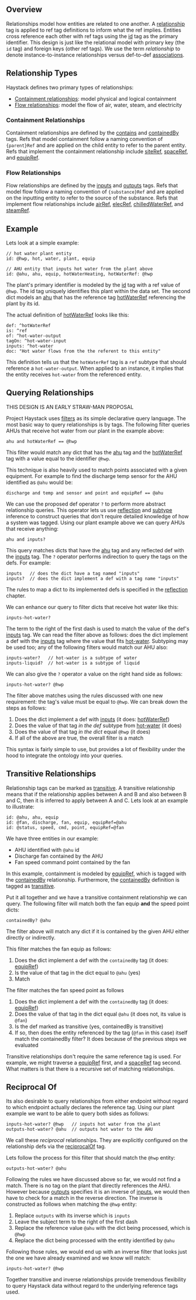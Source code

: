 ## <a name="overview"></a>Overview

Relationships model how entities are related to one another.  A [relationship](relationship) tag is applied to ref tag definitions to inform what the ref implies.  Entities cross reference each other with ref tags using the [id](id) tag as the primary identifier.  This design is just like the relational model with primary key (the `id` tag) and foreign keys (other ref tags).  We use the term *relationship* to denote instance-to-instance relationships versus def-to-def [associations](Associations).

## <a name="types"></a>Relationship Types

Haystack defines two primary types of relationships:

* [Containment relationships](#containment): model physical and logical containment
* [Flow relationships](#flow): model the flow of air, water, steam, and electricity


### <a name="containment"></a>Containment Relationships

Containment relationships are defined by the [contains](contains) and [containedBy](containedBy) tags. Refs that model containment follow a naming convention of `{parent}Ref` and are applied on the child entity to refer to the parent entity.  Refs that implement the containment relationship include [siteRef](siteRef), [spaceRef](spaceRef), and [equipRef](equipRef).

### <a name="flow"></a>Flow Relationships

Flow relationships are defined by the [inputs](inputs) and [outputs](outputs) tags. Refs that model flow follow a naming convention of `{substance}Ref` and are applied on the inputting entity to refer to the source of the substance. Refs that implement flow relationships include [airRef](airRef), [elecRef](elecRef), [chilledWaterRef](chilledWaterRef), and [steamRef](steamRef).

## <a name="example"></a>Example

Lets look at a simple example:

    // hot water plant entity
    id: @hwp, hot, water, plant, equip
    
    // AHU entity that inputs hot water from the plant above
    id: @ahu, ahu, equip, hotWaterHeating, hotWaterRef: @hwp

The plant's primary identifier is modeled by the [id](id) tag with a ref value of `@hwp`.  The id tag uniquely identifies this plant within the data set.  The second dict models an [ahu](ahu) that has the reference tag [hotWaterRef](hotWaterRef) referencing the plant by its id.

The actual definition of [hotWaterRef](hotWaterRef) looks like this:

    def: ^hotWaterRef
    is: ^ref
    of: ^hot-water-output
    tagOn: ^hot-water-input
    inputs: ^hot-water
    doc: "Hot water flows from the the referent to this entity"

This definition tells us that the `hotWaterRef` tag is a `ref` subtype that should reference a `hot-water-output`.  When applied to an instance, it implies that the entity receives `hot-water` from the referenced entity.

## <a name="querying"></a>Querying Relationships

THIS DESIGN IS AN EARLY STRAW-MAN PROPOSAL

Project Haystack uses [filters](Filters) as its simple declarative query language.  The most basic way to query relationships is by tags.  The following filter queries AHUs that receive hot water from our plant in the example above:

    ahu and hotWaterRef == @hwp

This filter would match any dict that has the [ahu](ahu) tag and the [hotWaterRef](hotWaterRef) tag with a value equal to the identifier `@hwp`.

This technique is also heavily used to match points associated with a given equipment.  For example to find the discharge temp sensor for the AHU identified as `@ahu` would be:

    discharge and temp and sensor and point and equipRef == @ahu

We can use the proposed def operator `?` to perform more abstract relationship queries.  This operator lets us use [reflection](Reflection) and [subtype](Subtyping) inference to construct queries that don't require detailed knowledge of how a system was tagged.  Using our plant example above we can query AHUs that receive anything:

    ahu and inputs?

This query matches dicts that have the [ahu](ahu) tag and any reflected def with the [inputs](inputs) tag.  The `?` operator performs indirection to query the tags on the defs.  For example:

    inputs   // does the dict have a tag named "inputs"
    inputs?  // does the dict implement a def with a tag name "inputs"

The rules to map a dict to its implemented defs is specified in the [reflection](Reflection#reflection) chapter.

We can enhance our query to filter dicts that receive hot water like this:

    inputs-hot-water?

The term to the right of the first dash is used to match the value of the def's [inputs](inputs) tag.  We can read the filter above as follows: does the dict implement a def with the [inputs](inputs) tag where the value that fits [hot-water](hot-water).  Subtyping may be used too; any of the following filters would match our AHU also:

    inputs-water?   // hot-water is a subtype of water
    inputs-liquid?  // hot-water is a subtype of liquid

We can also give the `?` operator a value on the right hand side as follows:

    inputs-hot-water? @hwp

The filter above matches using the rules discussed with one new requirement: the tag's value must be equal to `@hwp`.  We can break down the steps as follows:

1. Does the dict implement a def with [inputs](inputs) (it does: [hotWaterRef](hotWaterRef))
2. Does the value of that tag *in the def* subtype from [hot-water](hot-water) (it does)
3. Does the value of that tag *in the dict* equal `@hwp` (it does)
4. If all of the above are true, the overall filter is a match


This syntax is fairly simple to use, but provides a lot of flexibility under the hood to integrate the ontology into your queries.

## <a name="transitive"></a>Transitive Relationships

Relationship tags can be marked as [transitive](transitive).  A transitive relationship means that if the relationship applies between A and B and also between B and C, then it is inferred to apply between A and C.  Lets look at an example to illustrate:

    id: @ahu, ahu, equip
    id: @fan, discharge, fan, equip, equipRef=@ahu
    id: @status, speed, cmd, point, equipRef=@fan

We have three entities in our example:

* AHU identified with `@ahu` id
* Discharge fan contained by the AHU
* Fan speed command point contained by the fan


In this example, containment is modeled by [equipRef](equipRef), which is tagged with the [containedBy](containedBy) relationship. Furthermore, the [containedBy](containedBy) definition is tagged as [transitive](transitive).

Put it all together and we have a transitive containment relationship we can query.  The following filter will match both the fan equip **and** the speed point dicts:

    containedBy? @ahu

The filter above will match any dict if it is contained by the given AHU either directly or indirectly.

This filter matches the fan equip as follows:

1. Does the dict implement a def with the `containedBy` tag (it does: [equipRef](equipRef))
2. Is the value of that tag in the dict equal to `@ahu` (yes)
3. Match


The filter matches the fan speed point as follows

1. Does the dict implement a def with the `containedBy` tag (it does: [equipRef](equipRef))
2. Does the value of that tag in the dict equal `@ahu` (it does not, its value is `@fan`)
3. Is the def marked as transitive (yes, containedBy is transitive)
4. If so, then does the entity referenced by the tag (`@fan` in this case) itself match the containedBy filter? It does because of the previous steps we evaluated


Transitive relationships don't require the same reference tag is used.  For example, we might traverse a [equipRef](equipRef) first, and a [spaceRef](spaceRef) tag second. What matters is that there is a recursive set of matching relationships.

## <a name="reciprocalOf"></a>Reciprocal Of

Its also desirable to query relationships from either endpoint without regard to which endpoint actually declares the reference tag.  Using our plant example we want to be able to query both sides as follows:

    inputs-hot-water? @hwp   // inputs hot water from the plant
    outputs-hot-water? @ahu  // outputs hot water to the AHU

We call these *reciprocal* relationships.  They are explicitly configured on the relationship defs via the [reciprocalOf](reciprocalOf) tag.

Lets follow the process for this filter that should match the `@hwp` entity:

    outputs-hot-water? @ahu

Following the rules we have discussed above so far, we would not find a match.  There is no tag on the plant that directly references the AHU. However because [outputs](outputs) specifies it is an inverse of [inputs](inputs), we would then have to check for a match in the reverse direction.  The inverse is constructed as follows when matching the `@hwp` entity:

1. Replace `outputs` with its inverse which is `inputs`
2. Leave the subject term to the right of the first dash
3. Replace the reference value `@ahu` with the dict being processed, which is `@hwp`
4. Replace the dict being processed with the entity identified by `@ahu`


Following those rules, we would end up with an inverse filter that looks just the one we have already examined and we know will match:

    inputs-hot-water? @hwp

Together transitive and inverse relationships provide tremendous flexibility to query Haystack data without regard to the underlying reference tags used.

